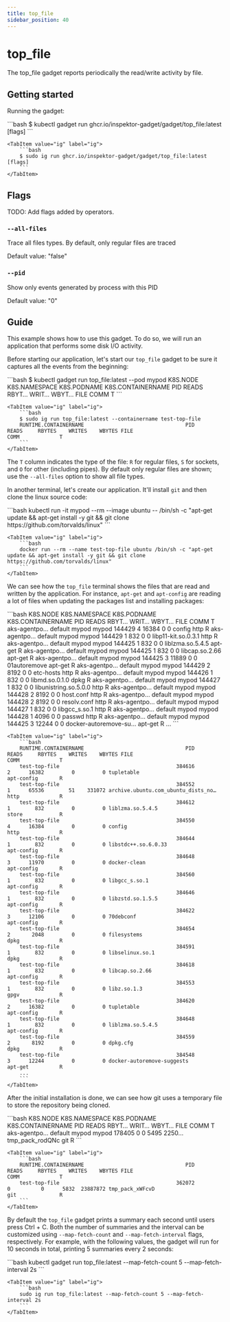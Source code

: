 ```yaml
---
title: top_file
sidebar_position: 40
---
```



# top_file

The top_file gadget reports periodically the read/write activity by file.

## Getting started

Running the gadget:

<Tabs groupId="env">
    <TabItem value="kubectl-gadget" label="kubectl gadget">
        ```bash
        $ kubectl gadget run ghcr.io/inspektor-gadget/gadget/top_file:latest [flags]
        ```
    </TabItem>

    <TabItem value="ig" label="ig">
        ```bash
        $ sudo ig run ghcr.io/inspektor-gadget/gadget/top_file:latest [flags]
        ```
    </TabItem>
</Tabs>

## Flags

TODO: Add flags added by operators.

### `--all-files`

Trace all files types. By default, only regular files are traced

Default value: "false"

### `--pid`

Show only events generated by process with this PID

Default value: "0"

## Guide

This example shows how to use this gadget. To do so, we will run an application
that performs some disk I/O activity.

Before starting our application, let's start our `top_file` gadget to be sure it
captures all the events from the beginning:

<Tabs groupId="env">
    <TabItem value="kubectl-gadget" label="kubectl gadget">
        ```bash
        $ kubectl gadget run top_file:latest --pod mypod
        K8S.NODE     K8S.NAMESPACE          K8S.PODNAME            K8S.CONTAINERNAME               PID  READS RBYT… WRIT… WBYT… FILE                  COMM             T
        ```
    </TabItem>

    <TabItem value="ig" label="ig">
        ```bash
        $ sudo ig run top_file:latest --containername test-top-file
        RUNTIME.CONTAINERNAME                                 PID      READS     RBYTES    WRITES    WBYTES FILE                                COMM             T
        ```
    </TabItem>
</Tabs>

The `T` column indicates the type of the file: `R` for regular files, `S` for
sockets, and `O` for other (including pipes). By default only regular files are
shown; use the `--all-files` option to show all file types.

In another terminal, let's create our application. It'll install `git` and then
clone the linux source code:

<Tabs groupId="env">
    <TabItem value="kubectl-gadget" label="kubectl gadget">
        ```bash
        kubectl run -it mypod --rm --image ubuntu -- /bin/sh -c "apt-get update && apt-get install -y git && git clone https://github.com/torvalds/linux"
        ```
    </TabItem>

    <TabItem value="ig" label="ig">
        ```bash
        docker run --rm --name test-top-file ubuntu /bin/sh -c "apt-get update && apt-get install -y git && git clone https://github.com/torvalds/linux"
        ```
    </TabItem>
</Tabs>

We can see how the `top_file` terminal shows the files that are read and written
by the application. For instance, `apt-get` and `apt-config` are reading a lot
of files when updating the packages list and installing packages:

<Tabs groupId="env">
    <TabItem value="kubectl-gadget" label="kubectl gadget">
        ```bash
		K8S.NODE     K8S.NAMESPACE          K8S.PODNAME            K8S.CONTAINERNAME               PID  READS RBYT… WRIT… WBYT… FILE                  COMM             T
		aks-agentpo… default                mypod                  mypod                        144429      4 16384     0     0 config                http             R
		aks-agentpo… default                mypod                  mypod                        144429      1   832     0     0 libp11-kit.so.0.3.1   http             R
		aks-agentpo… default                mypod                  mypod                        144425      1   832     0     0 liblzma.so.5.4.5      apt-get          R
		aks-agentpo… default                mypod                  mypod                        144425      1   832     0     0 libcap.so.2.66        apt-get          R
		aks-agentpo… default                mypod                  mypod                        144425      3 11889     0     0 01autoremove          apt-get          R
		aks-agentpo… default                mypod                  mypod                        144429      2  8192     0     0 etc-hosts             http             R
		aks-agentpo… default                mypod                  mypod                        144426      1   832     0     0 libmd.so.0.1.0        dpkg             R
		aks-agentpo… default                mypod                  mypod                        144427      1   832     0     0 libunistring.so.5.0.0 http             R
		aks-agentpo… default                mypod                  mypod                        144428      2  8192     0     0 host.conf             http             R
		aks-agentpo… default                mypod                  mypod                        144428      2  8192     0     0 resolv.conf           http             R
		aks-agentpo… default                mypod                  mypod                        144427      1   832     0     0 libgcc_s.so.1         http             R
		aks-agentpo… default                mypod                  mypod                        144428      1  4096     0     0 passwd                http             R
		aks-agentpo… default                mypod                  mypod                        144425      3 12244     0     0 docker-autoremove-su… apt-get          R
        ...
        ```
    </TabItem>

    <TabItem value="ig" label="ig">
        ```bash
		RUNTIME.CONTAINERNAME                                 PID      READS     RBYTES    WRITES    WBYTES FILE                                COMM             T
		test-top-file                                      384616          2      16382         0         0 tupletable                          apt-config       R
		test-top-file                                      384552          1      65536        51    331072 archive.ubuntu.com_ubuntu_dists_no… http             R
		test-top-file                                      384612          1        832         0         0 liblzma.so.5.4.5                    store            R
		test-top-file                                      384550          4      16384         0         0 config                              http             R
		test-top-file                                      384644          1        832         0         0 libstdc++.so.6.0.33                 apt-config       R
		test-top-file                                      384648          3      11970         0         0 docker-clean                        apt-config       R
		test-top-file                                      384560          1        832         0         0 libgcc_s.so.1                       apt-config       R
		test-top-file                                      384646          1        832         0         0 libzstd.so.1.5.5                    apt-config       R
		test-top-file                                      384622          3      12106         0         0 70debconf                           apt-config       R
		test-top-file                                      384654          2       2048         0         0 filesystems                         dpkg             R
		test-top-file                                      384591          1        832         0         0 libselinux.so.1                     dpkg             R
		test-top-file                                      384618          1        832         0         0 libcap.so.2.66                      apt-config       R
		test-top-file                                      384553          1        832         0         0 libz.so.1.3                         gpgv             R
		test-top-file                                      384620          2      16382         0         0 tupletable                          apt-config       R
		test-top-file                                      384648          1        832         0         0 liblzma.so.5.4.5                    apt-config       R
		test-top-file                                      384559          2       8192         0         0 dpkg.cfg                            dpkg             R
        test-top-file                                      384548          3      12244         0         0 docker-autoremove-suggests          apt-get          R
        ...
        ```
    </TabItem>
</Tabs>

After the initial installation is done, we can see how git uses a temporary file
to store the repository being cloned.

<Tabs groupId="env">
    <TabItem value="kubectl-gadget" label="kubectl gadget">
        ```bash
		K8S.NODE     K8S.NAMESPACE          K8S.PODNAME            K8S.CONTAINERNAME               PID  READS RBYT… WRIT… WBYT… FILE                  COMM             T
		aks-agentpo… default                mypod                  mypod                        178405      0     0  5495 2250… tmp_pack_rodQNc       git              R
	    ```
    </TabItem>

    <TabItem value="ig" label="ig">
        ```bash
        RUNTIME.CONTAINERNAME                                 PID      READS     RBYTES    WRITES    WBYTES FILE                                COMM             T
        test-top-file                                      362072          0          0      5832  23887872 tmp_pack_xWFcvD                     git              R
        ```
    </TabItem>
</Tabs>

By default the `top_file` gadget prints a summary each second until users press
Ctrl + C. Both the number of summaries and the interval can be customized using
`--map-fetch-count` and `--map-fetch-interval` flags, respectively. For example,
with the following values, the gadget will run for 10 seconds in total, printing
5 summaries every 2 seconds:

<Tabs groupId="env">
    <TabItem value="kubectl-gadget" label="kubectl gadget">
        ```bash
        kubectl gadget run top_file:latest --map-fetch-count 5 --map-fetch-interval 2s
        ```
    </TabItem>

    <TabItem value="ig" label="ig">
        ```bash
        sudo ig run top_file:latest --map-fetch-count 5 --map-fetch-interval 2s
        ```
    </TabItem>
</Tabs>
